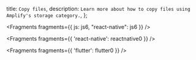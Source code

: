   title: `Copy files`,
  description: `Learn more about how to copy files using Amplify's storage category.`,
};


<Fragments fragments={{ js: js6, "react-native": js6 }} />


<Fragments fragments={{ 'react-native': reactnative0 }} />


<Fragments fragments={{ 'flutter': flutter0 }} />
